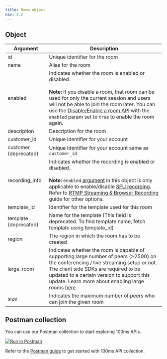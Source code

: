 ```yaml
---
title: Room object
nav: 2.2
---
```


<EndpointRequest title="https://api.100ms.live/v2/rooms" />

## Object

| Argument              | Description                                                                                                                                                                                                                                                                                                                                                                                                             |
|-----------------------|-------------------------------------------------------------------------------------------------------------------------------------------------------------------------------------------------------------------------------------------------------------------------------------------------------------------------------------------------------------------------------------------------------------------------|
| id                    | Unique identifier for the room                                                                                                                                                                                                                                                                                                                                                                                          |
| name                  | Alias for the room                                                                                                                                                                                                                                                                                                                                                                                                      |
| enabled               | Indicates whether the room is enabled or disabled. <br/><br/> **Note:** If you disable a room, that room can be used for only the current session and users will not be able to join the room later. You can use the [Disable/Enable a room API](/server-side/v2/Rooms/disable-or-enable) with the `enabled` param set to `true` to enable the room again.                                                              |
| description           | Description for the room                                                                                                                                                                                                                                                                                                                                                                                                |
| customer_id           | Unique identifier for your account                                                                                                                                                                                                                                                                                                                                                                                      |
| customer (deprecated) | Unique identifier for your account same as `customer_id`                                                                                                                                                                                                                                                                                                                                                                |
| recording_info        | Indicates whether the recording is enabled or disabled. <br/><br/> **Note:** `enabled` [argument](/server-side/v2/Rooms/create-via-api#recording-info-arguments) in this object is only applicable to enable/disable [SFU recording](/server-side/v2/Destinations/recording). Refer to [RTMP Streaming & Browser Recording](/server-side/v2/Destinations/rtmp-streaming-and-browser-recording) guide for other options. |
| template_id           | Identifier for the template used for this room                                                                                                                                                                                                                                                                                                                                                                          |
| template (deprecated) | Name for the template (This field is deprecated. To find template name, fetch template using template_id)                                                                                                                                                                                                                                                                                                               |
| region                | The region in which the room has to be created                                                                                                                                                                                                                                                                                                                                                                          |
| large_room            | Indicates whether the room is capable of supporting large number of peers (>2500) on the conferencing / live streaming setup or not. The client side SDKs are required to be updated to a certain version to support this update. Learn more about enabling large rooms [here](/server-side/v2/how-to-guides/create-large-rooms)                                                                                        |
| size                  | Indicates the maximum number of peers who can join the given room                                                                                                                                                                                                                                                                                                                                                       |                                                                                                                                                                                                                                                                

## Postman collection

You can use our Postman collection to start exploring 100ms APIs.

[![Run in Postman](https://run.pstmn.io/button.svg)](https://god.gw.postman.com/run-collection/22726679-47dcd974-29d5-4965-a35b-bf9b74a8b25a?action=collection%2Ffork&collection-url=entityId%3D22726679-47dcd974-29d5-4965-a35b-bf9b74a8b25a%26entityType%3Dcollection%26workspaceId%3Dd9145dd6-337b-4761-81d6-21a30b4147a2)

Refer to the [Postman guide](/server-side/v2/introduction/postman-guide) to get started with 100ms API collection.
